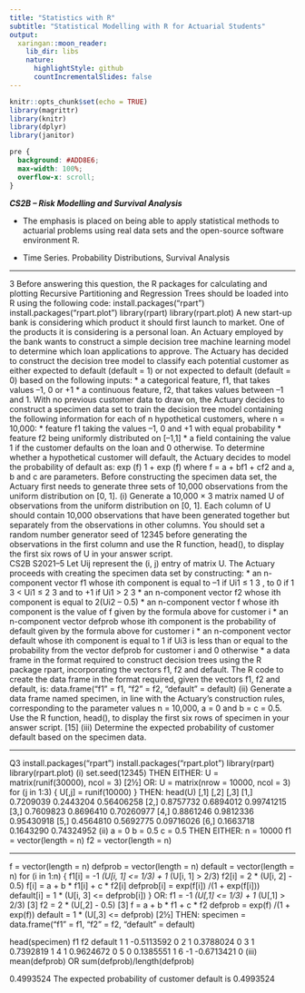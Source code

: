 ```yaml
---
title: "Statistics with R"
subtitle: "Statistical Modelling with R for Actuarial Students"
output:
  xaringan::moon_reader:
    lib_dir: libs
    nature:
      highlightStyle: github
      countIncrementalSlides: false
---
```


```r
knitr::opts_chunk$set(echo = TRUE)
library(magrittr)
library(knitr)
library(dplyr)
library(janitor)


```

```css
pre {
  background: #ADD8E6;
  max-width: 100%;
  overflow-x: scroll;
}
```

***CS2B – Risk Modelling and Survival Analysis ***


* The emphasis is placed on being able to apply statistical methods to actuarial problems using real data sets and the open-source software environment R. 

* Time Series. Probability Distributions, Survival Analysis

---

3 Before answering this question, the R packages for calculating and plotting Recursive 
Partitioning and Regression Trees should be loaded into R using the following code: 
install.packages("rpart") 
install.packages("rpart.plot") 
library(rpart) 
library(rpart.plot) 
A new start-up bank is considering which product it should first launch to market. 
One of the products it is considering is a personal loan. An Actuary employed by the 
bank wants to construct a simple decision tree machine learning model to determine 
which loan applications to approve. 
The Actuary has decided to construct the decision tree model to classify each 
potential customer as either expected to default (default = 1) or not expected to default 
(default = 0) based on the following inputs: 
*  a categorical feature, f1, that takes values –1, 0 or +1 
*  a continuous feature, f2, that takes values between –1 and 1. 
With no previous customer data to draw on, the Actuary decides to construct a 
specimen data set to train the decision tree model containing the following 
information for each of n hypothetical customers, where n = 10,000: 
*  feature f1 taking the values –1, 0 and +1 with equal probability 
*  feature f2 being uniformly distributed on [–1,1] 
*  a field containing the value 1 if the customer defaults on the loan and 0 otherwise. 
To determine whether a hypothetical customer will default, the Actuary decides to 
model the probability of default as: 
exp (f)
1 + exp (f)
where f = a + bf1 + cf2 and a, b and c are parameters. 
Before constructing the specimen data set, the Actuary first needs to generate three 
sets of 10,000 observations from the uniform distribution on [0, 1]. 
(i) Generate a 10,000 × 3 matrix named U of observations from the uniform 
distribution on [0, 1]. Each column of U should contain 10,000 observations 
that have been generated together but separately from the observations in other 
columns. You should set a random number generator seed of 12345 before 
generating the observations in the first column and use the R function, 
head(), to display the first six rows of U in your answer script.  
CS2B S2021–5 
Let Uij represent the (i, j) entry of matrix U. 
The Actuary proceeds with creating the specimen data set by constructing: 
*  an n-component vector f1 whose ith component is equal to –1 if Ui1 ≤ 1
3
, to 
0 if 1
3 < Ui1 ≤ 2
3
 and to +1 if Ui1 > 2
3
*  an n-component vector f2 whose ith component is equal to 2(Ui2 – 0.5) 
*  an n-component vector f whose ith component is the value of f given by the 
formula above for customer i
*  an n-component vector defprob whose ith component is the probability of default 
given by the formula above for customer i
*  an n-component vector default whose ith component is equal to 1 if Ui3 is less than 
or equal to the probability from the vector defprob for customer i and 0 otherwise 
*  a data frame in the format required to construct decision trees using the R package 
rpart, incorporating the vectors f1, f2 and default. 
The R code to create the data frame in the format required, given the vectors f1, f2 and 
default, is: 
data.frame("f1" = f1, "f2" = f2, "default" = default)
(ii) Generate a data frame named specimen, in line with the Actuary’s construction 
rules, corresponding to the parameter values n = 10,000, a = 0 and b = c = 0.5. 
Use the R function, head(), to display the first six rows of specimen in your 
answer script. [15] 
(iii) Determine the expected probability of customer default based on the specimen 
data.  

---

Q3
install.packages("rpart")
install.packages("rpart.plot")
library(rpart)
library(rpart.plot)
(i)
set.seed(12345) 
THEN EITHER:
U = matrix(runif(30000), ncol = 3) [2½]
OR:
U = matrix(nrow = 10000, ncol = 3) 
for (j in 1:3) { 
U[,j] = runif(10000) 
}
THEN:
head(U) 
 [,1] [,2] [,3] 
[1,] 0.7209039 0.2443204 0.56406258 
[2,] 0.8757732 0.6894012 0.99741215 
[3,] 0.7609823 0.8696410 0.70260977 
[4,] 0.8861246 0.9812336 0.95430918 
[5,] 0.4564810 0.5692775 0.09716026 
[6,] 0.1663718 0.1643290 0.74324952 
(ii)
a = 0 
b = 0.5 
c = 0.5 
THEN EITHER:
n = 10000 
f1 = vector(length = n) 
f2 = vector(length = n) 

---

f = vector(length = n) 
defprob = vector(length = n) 
default = vector(length = n) 
for (i in 1:n) { 
f1[i] = -1 *(U[i, 1] <= 1/3) + 1 * (U[i, 1] > 2/3) 
f2[i] = 2 * (U[i, 2] - 0.5) 
f[i] = a + b * f1[i] + c * f2[i] 
defprob[i] = exp(f[i]) /(1 + exp(f[i])) 
default[i] = 1 * (U[i, 3] <= defprob[i]) 
}
OR:
f1 = -1 *(U[,1] <= 1/3) + 1 * (U[,1] > 2/3) [3]
f2 = 2 * (U[,2] - 0.5) [3]
f = a + b * f1 + c * f2 
defprob = exp(f) /(1 + exp(f)) 
default = 1 * (U[,3] <= defprob) [2½]
THEN:
specimen = data.frame("f1" = f1, "f2" = f2, "default" = default)

head(specimen) 
 f1 f2 default
1 1 -0.5113592 0
2 1 0.3788024 0
3 1 0.7392819 1
4 1 0.9624672 0
5 0 0.1385551 1
6 -1 -0.6713421 0 
(iii)
mean(defprob)
OR
sum(defprob)/length(defprob)

 0.4993524 
The expected probability of customer default is 0.4993524 
